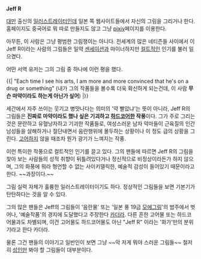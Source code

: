 '''Jeff R'''

[[대만]] 출신의 [[일러스트레이터]]인데 일본 쪽 웹사이트들에서 자신의 그림을 그리거나 한다. 홈페이지도 중국어로 뭐 따로 만들지도 않고 그냥 [http://www.pixiv.net/member_illust.php?id=52884 pixiv]페이지를 이용한다. 

아무튼, 이 사람은 그냥 평범한 그림쟁이는 아니다. 전세계의 많은 네티즌들 사이에서 이 Jeff R이라는 사람의 그림들은 일약 [[센세이션]]과 마이너하지만 [[컬트]]적인 인기를 불러 일으켰다.

어떤 서역 유저는 그의 그림 중 하나에 이런 평을 했다.

{{|
"Each time I see his arts, I am more and more convinced that he's on a drug or something" 
(내가 그의 작품들을 볼수록 더욱 확신하게 되는건데, 이 사람 '''무슨 마약이라도 하는게 아닌가 싶어''')
|}}

세간에서 자주 쓰이는 웃기고 병맛나다는 의미의 '약 빨았냐'는 뜻이 아니라, Jeff R의 그림들은 '''진짜로 마약이라도 했나 싶은 기괴하고 [[하드코어]]한 작풍'''이다. 그가 주로 그리는 것은 문란하고 유혈낭자하고 기괴한 작품들로, 여성스러운 남자 악마들이 근육질의 인간남성들을 살해하거나 절단내면서 음란행위에 몰두하는 상황이나 이 정도 급의 상황을 그린다. [[고어]]하지 않을 때조차 뭔가 광기가 느껴지는 작풍.

이런 특이한 작풍으로 컬트적인 인기를 끌고 있다. 그의 팬들에 따르면 Jeff R의 그림을 찾아 보는 사람들의 성적 취향이 뒤틀려있다거나 정신적으로 비정상이라든가 하지 않으며, 그의 화풍에 뭐라 형언할 수 없는 사이키델릭한, 예술적 감성이 들어있기 때문이라고 한다. ~~과장이다.~~ 

그림 실력 자체가 훌륭한 일러스트레이터이기도 하다. 정상적인 그림들을 보면 기본기가 탄탄하다는 것을 알 수 있다.

그의 많은 팬들은 Jeff의 그림들이 '음란물' 또는 '일본 풍 19금 [[모에]]그림'의 범주에서 벗어나, '예술작품'의 경지에 도달했다고 주장한다 [[카더라]]. 다른 흔한 고어물 또는 하드코어물과도 차별되며, 이건 고어물도 하드코어물도 아닌 "Jeff R" 이라는 '화가'만의 분위기라고 한다 카더라.

물론 그건 팬들의 이야기고 일반인이 보면 그냥 ~~악 저게 뭐야 스러운 그림들~~ 철저히 [[성인]]만 봐야 할 그림들이 대부분이다.

